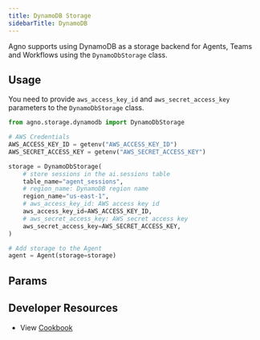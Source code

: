 ```yaml
---
title: DynamoDB Storage
sidebarTitle: DynamoDB
---
```


Agno supports using DynamoDB as a storage backend for Agents, Teams and Workflows using the `DynamoDbStorage` class.

## Usage

You need to provide `aws_access_key_id` and `aws_secret_access_key` parameters to the `DynamoDbStorage` class.

```python dynamodb_storage_for_agent.py
from agno.storage.dynamodb import DynamoDbStorage

# AWS Credentials
AWS_ACCESS_KEY_ID = getenv("AWS_ACCESS_KEY_ID")
AWS_SECRET_ACCESS_KEY = getenv("AWS_SECRET_ACCESS_KEY")

storage = DynamoDbStorage(
    # store sessions in the ai.sessions table
    table_name="agent_sessions",
    # region_name: DynamoDB region name
    region_name="us-east-1",
    # aws_access_key_id: AWS access key id
    aws_access_key_id=AWS_ACCESS_KEY_ID,
    # aws_secret_access_key: AWS secret access key
    aws_secret_access_key=AWS_SECRET_ACCESS_KEY,
)

# Add storage to the Agent
agent = Agent(storage=storage)
```

## Params

<Snippet file="db-dynamodb-params.mdx" />

## Developer Resources

- View [Cookbook](https://github.com/agno-agi/agno/blob/main/cookbook/storage/dynamodb_storage/dynamodb_storage_for_agent.py)
